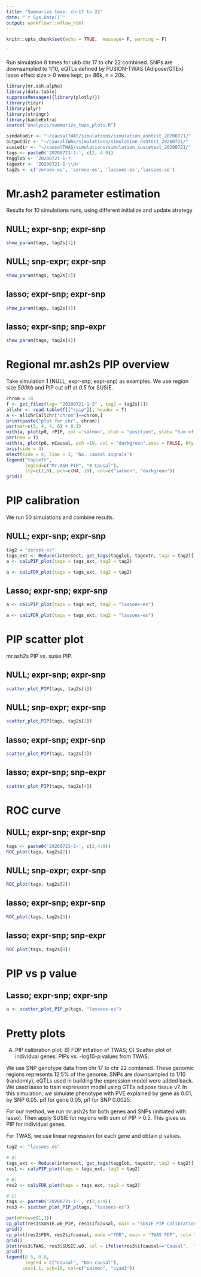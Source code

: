 ```yaml
---
title: "Summarize twas: chr17 to 22"
date: "`r Sys.Date()`"
output: workflowr::wflow_html
---
```


```r
knitr::opts_chunk$set(echo = TRUE,  message= F, warning = F)
```
`

Run simulation 8 times for ukb chr 17 to chr 22 combined. SNPs are downsampled to 1/10, eQTLs defined by FUSION-TWAS (Adipose/GTEx) lasso effect size > 0 were kept, p= 86k, n = 20k.

```r
library(mr.ash.alpha)
library(data.table)
suppressMessages({library(plotly)})
library(tidyr)
library(plyr)
library(stringr)
library(kableExtra)
source("analysis/summarize_twas_plots.R")
```
```r
simdatadir <- "~/causalTWAS/simulations/simulation_ashtest_20200721/"
outputdir <- "~/causalTWAS/simulations/simulation_ashtest_20200721/"
susiedir <- "~/causalTWAS/simulations/simulation_susietest_20200721/"
tags <- paste0('20200721-1-', c(2, 4:9))
tagglob <- '20200721-1-*'
tagextr <- '20200721-1-\\d+'
tag2s <- c('zeroes-es', 'zerose-es', 'lassoes-es','lassoes-se')
```

# Mr.ash2 parameter estimation

Results for 10 simulations runs, using different initialize and update strategy


## NULL; expr-snp; expr-snp 

```r
show_param(tags, tag2s[1])
```

## NULL; snp-expr; expr-snp

```r
show_param(tags, tag2s[2])
```

## lasso; expr-snp; expr-snp

```r
show_param(tags, tag2s[3])
```

## lasso; expr-snp; snp-expr

```r
show_param(tags, tag2s[4])
```

# Regional mr.ash2s PIP overview
Take simulation 1 (NULL; expr-snp; expr-snp) as examples. We use region size *500kb* and PIP cut off at *0.5* for SUSIE.

```r
chrom = 18
f <- get_files(tag= "20200721-1-3" , tag2 = tag2s[1])
allchr <- read.table(f[["rpip"]], header = T)
a <- allchr[allchr["chrom"]==chrom,]
print(paste("plot for chr", chrom))
par(mar=c(5, 4, 4, 6) + 0.1)
with(a, plot(p0, rPIP, col ='salmon', xlab = "position", ylab= "Sum of PIP", type = 'h', lwd = 2))
par(new = T)
with(a, plot(p0, nCausal, pch =19, col = "darkgreen",axes = FALSE, bty = "n", xlab = "", ylab = ""))
axis(side = 4)
mtext(side = 4, line = 3, 'No. causal signals')
legend("topleft",
       legend=c("Mr.ASH PIP", "# Causal"),
       lty=c(1,0), pch=c(NA, 19), col=c("salmon", "darkgreen"))
grid()
```


# PIP calibration
We run 50 simulations and combine results.

## NULL; expr-snp; expr-snp 
```r
tag2 = "zeroes-es"
tags_ext <- Reduce(intersect, get_tags(tagglob, tagextr, tag2 = tag2)['gsusie'])
a <- caliPIP_plot(tags = tags_ext, tag2 = tag2)
```
```r
a <- caliFDR_plot(tags = tags_ext, tag2 = tag2)
```

## Lasso; expr-snp; expr-snp 
```r
a <- caliPIP_plot(tags = tags_ext, tag2 = "lassoes-es")
```

```r
a <- caliFDR_plot(tags = tags_ext, tag2 = "lassoes-es")
```

# PIP scatter plot
mr.ash2s PIP vs. susie PIP.

## NULL; expr-snp; expr-snp 
```r
scatter_plot_PIP(tags, tag2s[1])
```
## NULL; snp-expr; expr-snp

```r
scatter_plot_PIP(tags, tag2s[2])
```
## lasso; expr-snp; expr-snp

```r
scatter_plot_PIP(tags, tag2s[3])
```

## lasso; expr-snp; snp-expr

```r
scatter_plot_PIP(tags, tag2s[4])
```


# ROC curve

## NULL; expr-snp; expr-snp 
```r
tags <- paste0('20200721-1-', c(2,4:9))
ROC_plot(tags, tag2s[2])
```

## NULL; snp-expr; expr-snp

```r
ROC_plot(tags, tag2s[2])
```

## lasso; expr-snp; expr-snp

```r
ROC_plot(tags, tag2s[3])
```

## lasso; expr-snp; snp-expr

```r
ROC_plot(tags, tag2s[4])
```


# PIP vs p value

## Lasso; expr-snp; expr-snp 
```r
a <- scatter_plot_PIP_p(tags, "lassoes-es")
```

# Pretty plots
A) PIP calibration plot; B) FDP inflation of TWAS; C) Scatter plot of individual genes: PIPs vs. -log10-p values from TWAS.

We use SNP genotype data from chr 17 to chr 22 combined. These genomic regions represents 12.5% of the genome. SNPs are downsampled to 1/10 (randomly), eQTLs used in building the expression model were added back. We used lasso to train expression model using GTEx adipose tissue v7. In this simulation, we simulate phenotype with PVE explained by gene as 0.01, by SNP 0.05. pi1 for gene 0.05, pi1 for SNP 0.0025. 

For our method, we run mr.ash2s for both genes and SNPs (initiated with lasso). Then apply SUSIE for regions with sum of PIP > 0.5. This gives us PIP for individual genes.

For TWAS, we use linear regression for each gene and obtain p values.

```r
tag2 <- "lassoes-es"

# A)
tags_ext <- Reduce(intersect, get_tags(tagglob, tagextr, tag2 = tag2)['gsusie'])
res1 <- caliPIP_plot(tags = tags_ext, tag2 = tag2)

# B)
res2 <- caliFDR_plot(tags = tags_ext, tag2 = tag2)

# C)
tags <- paste0('20200721-1-', c(2,4:9))
res3 <- scatter_plot_PIP_p(tags, "lassoes-es")
```

```r
par(mfrow=c(1,3))
cp_plot(res1$SUSIE.w0_PIP, res1$ifcausal, main = "SUSIE PIP calibration", col = "firebrick",cex.lab=1.4, cex.axis=1.4, cex.main=1.4, cex.sub=1.4)
grid()
cp_plot(res2$FDR, res2$ifcausal, mode ="FDR", main = "TWAS FDP", col= "darkgreen",cex.lab=1.4, cex.axis=1.4, cex.main=1.4, cex.sub=1.4)
grid()
plot(res3$TWAS, res3$SUSIE.w0, col = ifelse(res3$ifcausal=="Causal",  "salmon", "cyan3"), xlab = expression('TWAS -log'[10]*'(p)'), ylab = "SUSIE PIP",pch =19,cex.lab=1.4, cex.axis=1.4, cex.main=1.4, cex.sub=1.4)
grid()
legend(8.5, 0.6, 
       legend = c("Causal", "Non causal"), 
      cex=1.1, pch=19, col=c("salmon", "cyan3"))
```


